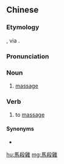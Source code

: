 {{also|马杀鸡}}
==Chinese==
{{was fwotd|2015|February|26|lang=zh}}
{{zh-forms|s=马杀鸡|t2=馬殺鷄|lit=a horse kills/slaughters a chicken}}

===Etymology===
{{zh-psm|massage}}, via {{bor|zh|ja|-|notext=1}} {{ja-r|マッサージ}}.

===Pronunciation===
{{zh-pron
|m=mǎshājī
|c=maa5 saat3 gai1
|cat=n,v
}}

===Noun===
{{zh-noun}}

# [[massage]]
#: {{zh-x|@李 @^梨 笑 著[着]{zhe} 對 @^張 @^藍 說，@^藍，你 不 是 頭痛 嘛，要 不 要 做 個 馬殺雞 呢？|Li Li told Zhang Lan with a smile: "Lan, you have a headache, don't you, shall I massage you?"|ref='''2013''', [https://books.google.com.au/books?id=F3iJAwAAQBAJ&pg=PT63&dq=%E4%B8%8D%E8%A6%81%E5%81%9A%E5%80%8B%E9%A6%AC%E6%AE%BA%E9%9B%9E%E5%91%A2%EF%BC%9F&hl=en&sa=X&ei=otrBVKSdCIHlmAWN2oDYBg&ved=0CC8Q6AEwAA 李西闽, 李西闽经典小说：黑灵之舞]}}

===Verb===
{{zh-verb}}

# to [[massage]]

====Synonyms====
* {{zh-l|按摩}}

[[hu:馬殺雞]]
[[mg:馬殺雞]]